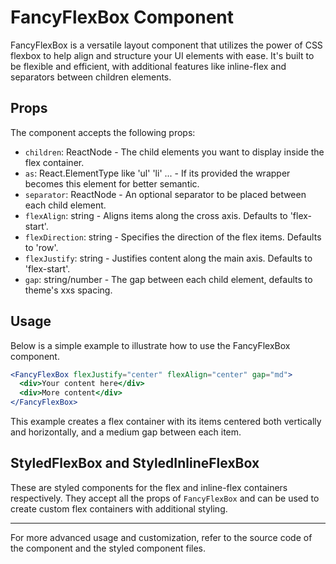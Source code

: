 # FancyFlexBox Component

FancyFlexBox is a versatile layout component that utilizes the power of CSS flexbox to help align and structure your UI elements with ease. It's built to be flexible and efficient, with additional features like inline-flex and separators between children elements.

## Props

The component accepts the following props:

- `children`: ReactNode - The child elements you want to display inside the flex container.
- `as`: React.ElementType like 'ul' 'li' ... - If its provided the wrapper becomes this element for better semantic.
- `separator`: ReactNode - An optional separator to be placed between each child element.
- `flexAlign`: string - Aligns items along the cross axis. Defaults to 'flex-start'.
- `flexDirection`: string - Specifies the direction of the flex items. Defaults to 'row'.
- `flexJustify`: string - Justifies content along the main axis. Defaults to 'flex-start'.
- `gap`: string/number - The gap between each child element, defaults to theme's xxs spacing.

## Usage

Below is a simple example to illustrate how to use the FancyFlexBox component.

```jsx
<FancyFlexBox flexJustify="center" flexAlign="center" gap="md">
  <div>Your content here</div>
  <div>More content</div>
</FancyFlexBox>
```

This example creates a flex container with its items centered both vertically and horizontally, and a medium gap between each item.

## StyledFlexBox and StyledInlineFlexBox

These are styled components for the flex and inline-flex containers respectively. They accept all the props of `FancyFlexBox` and can be used to create custom flex containers with additional styling.

---

For more advanced usage and customization, refer to the source code of the component and the styled component files.

